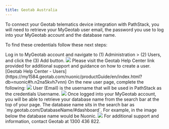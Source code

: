 ```yaml
---
title: Geotab Australia
---
```


To connect your Geotab telematics device integration with PathStack, you will need to retrieve your MyGeotab user email,
the password you use to log into your MyGeotab account and the database name. 

To find these credentials follow these next steps:

<Steps>
  <Step title = "Create a Geotab Service Account for PathStack">
    Log in to MyGeotab account and navigate to (1) Administration > (2) Users, and click the (3) Add button.
    <img src="/images/integration-guides/geo-4.png" />
    <Note>Please visit the Geotab Help Center link provided for additional support and guidance on how to create a user.
    [Geotab Help Center - Users](https://my1584.geotab.com/nuonic/productGuide/en/index.html?db=nuonic#h.n2na5kvh7vnn)</Note>
    
  </Step>
  <Step title="Create a new user for PathStack">
    On the new user page, complete the following:
    <Steps>
      <Step title = "User (Email) - Email used as PathStack Username" />
      <Step title = "Password - Create a strong password for one-time user" />
      <Step title = "Force password change on next login - Toggle to Yes" />
      <Step title = "Security Clearence - Choose View Only" />
      <Step title = "Data Access - Select Everything" />
      <Step title = "Save" />
    </Steps>
    <img src="/images/integration-guides/geo-1.png" />
    User (Email) is the username that will be used in PathStack as the credentials Username.
    <img src="/images/integration-guides/geo-2.png" />
  </Step>
  <Step title="Retrieve Database name">
    Once logged into your MyGeotab account, you will be able to retrieve your database name from the search bar at the 
    top of your page. The database name sits in the search bar as `my.geotab.com/DatabaseName/#dashboard`. For example, 
    in the image below the database name would be Nuonic. 
    <img src="/images/integration-guides/geo-3.png" />
  </Step>
</Steps>
<Warning>For additional support and information, contact Geotab at 1300 436 822. </Warning>
